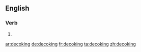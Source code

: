 ==English==

===Verb===
{{head|en}}

# {{present participle of|decoke}}

[[ar:decoking]]
[[de:decoking]]
[[fr:decoking]]
[[ta:decoking]]
[[zh:decoking]]